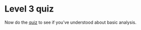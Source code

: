 # Level 3 quiz

Now do the [quiz](https://causalmap.shinyapps.io/quizzes/#section-xlevel3)  to see if you've understood about basic analysis.
